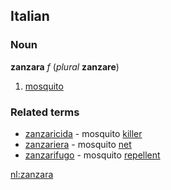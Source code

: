 ==Italian==
===Noun===
'''zanzara''' ''f'' (''plural'' '''zanzare''')

#[[mosquito]]

===Related terms===
*[[zanzaricida]] - mosquito [[killer]]
*[[zanzariera]] - mosquito [[net]]
*[[zanzarifugo]] - mosquito [[repellent]]

[[nl:zanzara]]